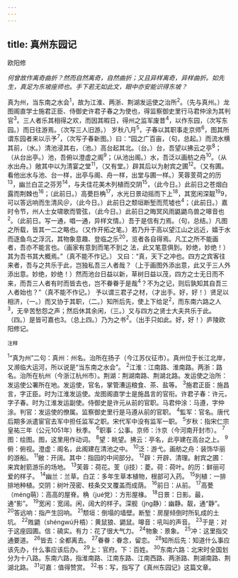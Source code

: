 ```yaml
---
---
---
```

title: 真州东园记
---



欧阳修

*何曾故作离奇曲折？然而自然离奇，自然曲折；又且异样离奇，异样曲折。如先生，真足为东坡座师也。手下若无如此文，眼中亦安能识得东坡？*

真为州，当东南之水会<sup>1</sup>，故为江淮、两浙、荆湖发运使之治所<sup>2</sup>。（先与真州。）龙图阁直学士施君正臣、侍御史许君子春之为使也，得监察御史里行马君仲涂为其判官<sup>3</sup>。三人者乐其相得之欢，而因其暇日，得州之监军废昔<sup>4</sup>，以作东园，（次写东园。）而日往游焉。（次写三人旧游。）
岁秋八月<sup>5</sup>，子春以其职事走京师<sup>6</sup>，图其所谓东园者来以示予<sup>7</sup>，（次写子春新图。）曰：“园之广百亩，（句，总起。）而流水横其前，（水。）清池浸其右，（池。）高台起其北。（台。）台，吾望以拂云之亭<sup>8</sup>；（从台出亭。）池，吾俯以澄虚之阁<sup>9</sup>；（从池出阁。）水，吾泛以画舫之舟<sup>10</sup>。（从水出舟。）敞其中以为清宴之堂<sup>11</sup>，（又有堂。）辟其后以为射宾之圃<sup>12</sup>。（又有圃。看他出水与池、台一样，出亭与阁、舟一样，出堂与圃一样。）芙蓉芰荷之的历<sup>13</sup>，幽兰白芷之芬芳<sup>14</sup>，与夫佳花美木列植而交阴<sup>15</sup>，（此今日。）此前日之苍烟白露而荆棘也<sup>16</sup>；（此前日。）高甍巨桷<sup>17</sup>，水光日景动摇而下上<sup>18</sup>，其宽闲深靓<sup>19</sup>9，可以答远响而生清风＠，（此今日。）此前日之颓垣断堑而荒墟也<sup>4</sup>；（此前日。）嘉时令节，州人士女啸歌而管弦，（此今日。）此前日之晦冥风雨鼪鼯鸟兽之嗥音也<sup>2</sup>。（此前日。写一通，唱一通，异样文情。）吾于是信有力焉。（句，总结。）凡图之所载，皆其一二之略也。（又作开拓之笔。）若乃升于高以望江山之远近，嬉于水而逐鱼鸟之浮沉，其物象意趣、登临之乐<sup>20</sup>，览者各自得焉。凡工之所不能画者，吾亦不能言也。（画家有意到而笔不到之
法，此又笔意俱到。妙绝，妙绝！）其为吾书其大概焉。”（真不能不作记。）
又曰：“真，天下之冲也。四方之宾客往来者，吾与之共乐于此，岂独私吾三人者哉？（上于画图外添出意，此又于三人外添出意。妙绝，妙绝！）然而池台日益以新，草树日益以茂，四方之士无日而不来，而吾三人者有时而皆去也，岂不眷眷于是哉<sup>4</sup>？不为之记，则后孰知其自吾三人者始也？”（真不能不作记。）
予以谓三君子之材，（才出手。好，好！）贤足以相济，（一。）而又协于其职，（二。）知所后先，使上下给足<sup>2</sup>，而东南六路之人<sup>3</sup>，无辛苦愁怨之声；然后休其余闲，（三。）又与四方之贤士大夫共乐于此。（四。）是皆可嘉也3。（总上四。）乃为之书<sup>2</sup>。（出手只如此。好，好！）庐陵欧阳修记。

<sup>注释</sup>

<sup>1</sup>“真为州”二句：真州：州名。治所在扬子（今江苏仪征市）。真州位于长江北岸，又濒临大运河，所以说是“当东南之水会”。
<sup>2</sup>江淮：江南路、淮南路。两浙：路名。治所在杭州（今浙江杭州市）。荆湖：荆湖南路、荆湖北路。发运使之治所：发运使公署所在地。发运使，官名，掌管漕运粮食、茶、盐等。
<sup>3</sup>施君正臣：施昌言，字正臣。时为江淮发运使。龙图阁直学士是施昌言的官衔。许君子春：许元，字子春。时为江淮发运副使。侍御史是许元从前的官职。马君仲涂：马遵，字仲涂。判官：发运使的僚属。监察御史里行是马遵从前的官职。
<sup>4</sup>監军：官名。唐代后期多派遣宦官去军中担任监军之职。宋代军中没有监军一职。
<sup>5</sup>岁秋：指宋仁宗皇祐三年（公元1051年）秋季。
<sup>6</sup>职事：公事。京师：汴京（今河南开封市）。
<sup>7</sup>图：绘图。图，这里用作动词。
<sup>8</sup>望：眺望。拂云：亭名，此亭建在高台之上。
<sup>9</sup>俯：俯视。澄虚：阁名，此阁建在清池之中。
<sup>10</sup>泛：游弋。画舫之舟：装饰华丽的游船。
<sup>11</sup>敝：开阔。其中：指园的中间部分。
<sup>12</sup>辟：开辟、清理。射宾之圃：来宾射箭游乐的场地。
<sup>13</sup>芙蓉：荷花。芰（jì技）：菱。荷：荷叶。的历：鲜丽可爱的样子。
<sup>14</sup>幽兰：兰草。白芷：多年生草本植物，根部可入药。
<sup>15</sup>列植：一排排地种植。交阴：树叶茂密、枝条交叉覆盖而成荫。
<sup>16</sup>前日：从前。
<sup>17</sup>高甍（méng萌）：高高的屋脊。桷（jué党）：方形屋椽。
<sup>18</sup>日景：日影。最，通“影”。
<sup>19</sup>宽闲：宽阔。闲，阔大的样子。深舰（jng静）：幽静。靓，通“静”。
<sup>20</sup>答远响：指产生回响。
<sup>21</sup>颓垣：倒塌的墙壁。断堑：房屋倾倒时所轧成的土坑。
<sup>22</sup>貹鼯（shéngwú升梧）：黄鼠狼、鼯鼠。嗥音：吼叫的声音。
<sup>23</sup>于是：对于这座园圃。信：磽实。有力：花了很大气力。
<sup>24</sup>物象：景象。
<sup>25</sup>冲：这里指交通要道。
<sup>26</sup>皆去：全都离去。
<sup>27</sup>眷眷：眷念，留恋。
<sup>28</sup>知所后先：知道什么事应该先办，什么事应该后办。
<sup>29</sup>上：官府。下：百姓。
<sup>30</sup>东南六路：北宋时全国划分为十八路。东南六路，指淮南路、江南东路、江南西路、两浙路、荆湖南路、荆湖北路。
<sup>31</sup>可嘉：值得赞赏。
<sup>32</sup>书：写，指写了《真州东园记》这篇文章。